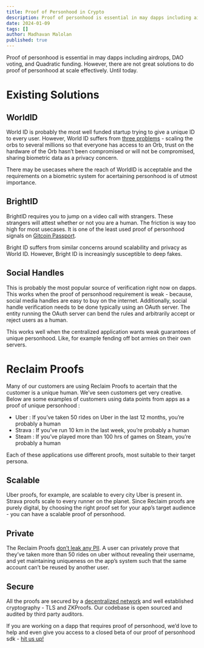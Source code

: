 ```yaml
---
title: Proof of Personhood in Crypto
description: Proof of personhood is essential in may dapps including airdrops, DAO voting, and Quadratic funding. However, there are not great solutions to do proof of personhood at scale effectively.
date: 2024-01-09
tags: []
author: Madhavan Malolan
published: true
---
```


Proof of personhood is essential in may dapps including airdrops, DAO voting, and Quadratic funding. However, there are not great solutions to do proof of personhood at scale effectively. Until today.

# Existing Solutions

## WorldID

World ID is probably the most well funded startup trying to give a unique ID to every user. However, World ID suffers from [three problems](https://vitalik.eth.limo/general/2023/07/24/biometric.html) - scaling the orbs to several millions so that everyone has access to an Orb, trust on the hardware of the Orb hasn’t been compromised or will not be compromised, sharing biometric data as a privacy concern.

There may be usecases where the reach of WorldID is acceptable and the requirements on a biometric system for acertaining personhood is of utmost importance.

## BrightID

BrightID requires you to jump on a video call with strangers. These strangers will attest whether or not you are a human. The friction is way too high for most usecases. It is one of the least used proof of personhood signals on [Gitcoin Passport](https://support.gitcoin.co/gitcoin-knowledge-base/gitcoin-passport/how-do-i-add-passport-stamps/connecting-brightid-to-passport).

Bright ID suffers from similar concerns around scalability and privacy as World ID. However, Bright ID is increasingly susceptible to deep fakes.

## Social Handles

This is probably the most popular source of verification right now on dapps. This works when the proof of personhood requirement is weak - because, social media handles are easy to buy on the internet. Additionally, social handle verification needs to be done typically using an OAuth server. The entity running the OAuth server can bend the rules and arbitrarily accept or reject users as a human.

This works well when the centralized application wants weak guarantees of unique personhood. Like, for example fending off bot armies on their own servers.

# Reclaim Proofs

Many of our customers are using Reclaim Proofs to acertain that the customer is a unique human. We’ve seen customers get very creative. Below are some examples of customers using data points from apps as a proof of unique personhood :

- Uber : If you’ve taken 50 rides on Uber in the last 12 months, you’re probably a human
- Strava : If you’ve run 10 km in the last week, you’re probably a human
- Steam : If you’ve played more than 100 hrs of games on Steam, you’re probably a human

Each of these applications use different proofs, most suitable to their target persona.

## Scalable

Uber proofs, for example, are scalable to every city Uber is present in. Strava proofs scale to every runner on the planet. Since Reclaim proofs are purely digital, by choosing the right proof set for your app’s target audience - you can have a scalable proof of personhood.

## Private

The Reclaim Proofs [don’t leak any PII](https://www.notion.so/questbook/Duplication-Counting-c828073ce82a4bb2af207b888a0ca78d). A user can privately prove that they’ve taken more than 50 rides on uber without revealing their username, and yet maintaining uniqueness on the app’s system such that the same account can’t be reused by another user.

## Secure

All the proofs are secured by a [decentralized network](https://link.reclaimprotocol.org/whitepaper-draft) and well established cryptography - TLS and ZKProofs. Our codebase is open sourced and audited by third party auditors.

If you are working on a dapp that requires proof of personhood, we’d love to help and even give you access to a closed beta of our proof of personhood sdk - [hit us up!](https://t.me/madhavanmalolan)
